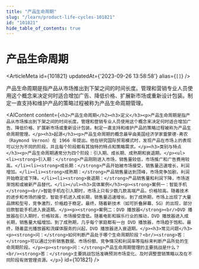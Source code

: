 ```yaml
---
title: "产品生命周期"
slug: "/learn/product-life-cycles-101821"
id: "101821"
hide_table_of_contents: true
---
```



# 产品生命周期

<ArticleMeta id={101821} updatedAt={'2023-09-26 13:58:58'} alias={`[]`} />
<div className='border-solid border-b border-t-0 my-4 border-[var(--ifm-color-gray-300)]' />

产品生命周期是指产品从市场推出到下架之间的时间长度。管理和营销专业人员使用这个概念来决定何时适合增加广告、降低价格、扩展新市场或重新设计包装。制定一直支持和维护产品的策略过程被称为产品生命周期管理。

<AIContent content={`<h2>产品生命周期</h2><h3>定义</h3><p>产品生命周期是指产品从市场推出到下架之间的时间长度。管理和营销专业人员使用这个概念来决定何时适合增加广告、降低价格、扩展新市场或重新设计包装。制定一直支持和维护产品的策略过程被称为产品生命周期管理。</p><h3>起源</h3><p>产品生命周期的概念最早由美国经济学家雷蒙德·弗农（Raymond Vernon）在 1966 年提出。他在研究国际贸易模式时，发现产品在市场上的表现可以分为不同的阶段，并且每个阶段都有其独特的特点和策略需求。</p><h3>类别与特点</h3><p>产品生命周期通常分为四个阶段：引入期、成长期、成熟期和衰退期。</p><ul><li><strong>引入期：</strong>产品刚刚进入市场，销售量较低，市场推广和广告费用较高。</li><li><strong>成长期：</strong>产品开始被市场接受，销售量迅速增长，利润增加。</li><li><strong>成熟期：</strong>产品销售量达到顶峰，市场竞争加剧，利润开始稳定或下降。</li><li><strong>衰退期：</strong>产品销售量和利润下降，市场逐渐饱和或被新产品替代。</li></ul><h3>具体案例</h3><p><strong>案例一：智能手机</strong><br/>智能手机在引入期时，市场上只有少数几款高端产品，价格较高。随着技术的进步和市场的接受，智能手机进入成长期，销售量迅速增长。到了成熟期，市场上出现了大量品牌和型号，竞争激烈，价格趋于稳定。最终，随着新技术（如可折叠屏幕、5G）的出现，部分旧款智能手机进入衰退期。</p><p><strong>案例二：DVD 播放器</strong><br/>DVD 播放器在引入期时，价格较高，市场接受度低。随着电影和娱乐行业的推动，DVD 播放器进入成长期，销售量大幅增加。到了成熟期，几乎每个家庭都有一台 DVD 播放器，市场趋于饱和。最终，随着蓝光播放器和流媒体服务的兴起，DVD 播放器进入衰退期。</p><h3>常见问题</h3><p><strong>问：</strong>如何判断产品处于哪个生命周期阶段？<br/><strong>答：</strong>可以通过分析销售数据、市场份额、竞争情况和利润率等指标来判断产品所处的生命周期阶段。</p><p><strong>问：</strong>产品生命周期管理的主要挑战是什么？<br/><strong>答：</strong>主要挑战包括准确预测市场变化、及时调整营销策略以及在不同阶段有效管理资源。</p>`} id={101821} />
